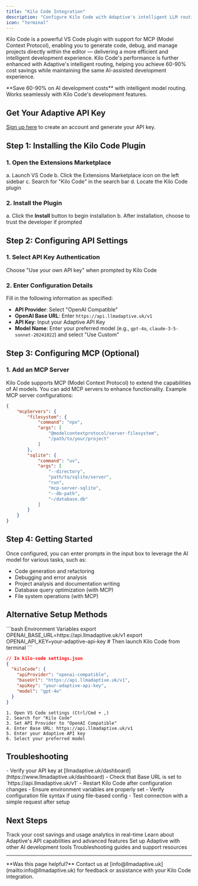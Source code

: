 ```yaml
---
title: "Kilo Code Integration"
description: "Configure Kilo Code with Adaptive's intelligent LLM routing for 60-90% cost savings"
icon: "terminal"
---
```


Kilo Code is a powerful VS Code plugin with support for MCP (Model Context Protocol), enabling you to generate code, debug, and manage projects directly within the editor — delivering a more efficient and intelligent development experience. Kilo Code's performance is further enhanced with Adaptive's intelligent routing, helping you achieve 60-90% cost savings while maintaining the same AI-assisted development experience.

<Tip>
**Save 60-90% on AI development costs** with intelligent model routing. Works seamlessly with Kilo Code's development features.
</Tip>

## Get Your Adaptive API Key

[Sign up here](https://www.llmadaptive.uk/sign-up?redirect_url=/api-platform/orgs) to create an account and generate your API key.

## Step 1: Installing the Kilo Code Plugin

### 1. Open the Extensions Marketplace
a. Launch VS Code
b. Click the Extensions Marketplace icon on the left sidebar
c. Search for "Kilo Code" in the search bar
d. Locate the Kilo Code plugin

### 2. Install the Plugin
a. Click the **Install** button to begin installation
b. After installation, choose to trust the developer if prompted

## Step 2: Configuring API Settings

### 1. Select API Key Authentication
Choose "Use your own API key" when prompted by Kilo Code

### 2. Enter Configuration Details
Fill in the following information as specified:

- **API Provider**: Select "OpenAI Compatible"
- **OpenAI Base URL**: Enter `https://api.llmadaptive.uk/v1`
- **API Key**: Input your Adaptive API Key
- **Model Name**: Enter your preferred model (e.g., `gpt-4o`, `claude-3-5-sonnet-20241022`) and select "Use Custom"

## Step 3: Configuring MCP (Optional)

### 1. Add an MCP Server
Kilo Code supports MCP (Model Context Protocol) to extend the capabilities of AI models. You can add MCP servers to enhance functionality. Example MCP server configurations:

```json
{
    "mcpServers": {
        "filesystem": {
            "command": "npx",
            "args": [
                "@modelcontextprotocol/server-filesystem",
                "/path/to/your/project"
            ]
        },
        "sqlite": {
            "command": "uv",
            "args": [
                "--directory",
                "path/to/sqlite/server",
                "run",
                "mcp-server-sqlite",
                "--db-path",
                "~/database.db"
            ]
        }
    }
}
```

## Step 4: Getting Started

Once configured, you can enter prompts in the input box to leverage the AI model for various tasks, such as:

- Code generation and refactoring
- Debugging and error analysis
- Project analysis and documentation writing
- Database query optimization (with MCP)
- File system operations (with MCP)

## Alternative Setup Methods

<CodeGroup>
```bash Environment Variables
export OPENAI_BASE_URL=https://api.llmadaptive.uk/v1
export OPENAI_API_KEY=your-adaptive-api-key
# Then launch Kilo Code from terminal
```

```json Configuration File
// In kilo-code settings.json
{
  "kiloCode": {
    "apiProvider": "openai-compatible",
    "baseUrl": "https://api.llmadaptive.uk/v1",
    "apiKey": "your-adaptive-api-key",
    "model": "gpt-4o"
  }
}
```

```text Manual Configuration
1. Open VS Code settings (Ctrl/Cmd + ,)
2. Search for "Kilo Code"
3. Set API Provider to "OpenAI Compatible"
4. Enter Base URL: https://api.llmadaptive.uk/v1
5. Enter your Adaptive API key
6. Select your preferred model
```
</CodeGroup>

## Troubleshooting

<AccordionGroup>
<Accordion title="Connection Issues" icon="wifi-off">
- Verify your API key at [llmadaptive.uk/dashboard](https://www.llmadaptive.uk/dashboard)
- Check that Base URL is set to `https://api.llmadaptive.uk/v1`
- Restart Kilo Code after configuration changes
</Accordion>

<Accordion title="Configuration Errors" icon="gear">
- Ensure environment variables are properly set
- Verify configuration file syntax if using file-based config
- Test connection with a simple request after setup
</Accordion>
</AccordionGroup>

## Next Steps

<CardGroup cols={2}>
  <Card
    title="Monitor Usage & Savings"
    href="https://www.llmadaptive.uk/dashboard"
    icon="chart-line"
    cta="View Dashboard"
  >
    Track your cost savings and usage analytics in real-time
  </Card>
  <Card
    title="API Documentation"
    href="/api-reference/chat-completions"
    icon="book"
    cta="View API Docs"
  >
    Learn about Adaptive's API capabilities and advanced features
  </Card>
  <Card
    title="Other Tools"
    href="/developer-tools/claude-code"
    icon="code"
    cta="Explore Tools"
  >
    Set up Adaptive with other AI development tools
  </Card>
  <Card
    title="Get Support"
    href="/troubleshooting"
    icon="life-ring"
    cta="Get Help"
  >
    Troubleshooting guides and support resources
  </Card>
</CardGroup>

---

<Note>
**Was this page helpful?** Contact us at [info@llmadaptive.uk](mailto:info@llmadaptive.uk) for feedback or assistance with your Kilo Code integration.
</Note>